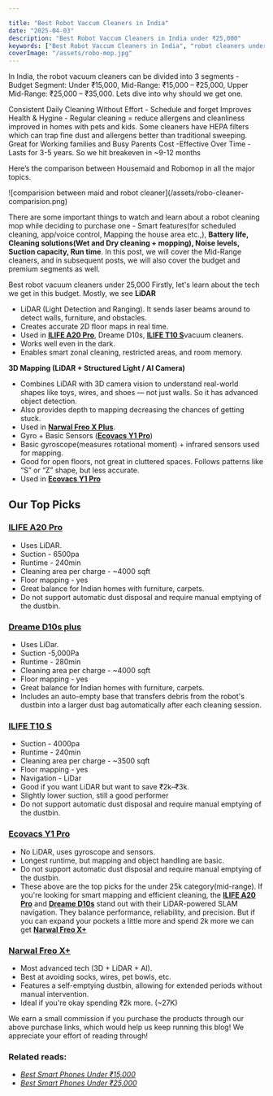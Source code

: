 ```yaml
---

title: "Best Robot Vaccum Cleaners in India"
date: "2025-04-03"
description: "Best Robot Vaccum Cleaners in India under ₹25,000"
keywords: ["Best Robot Vaccum Cleaners in India", "robot cleaners under 25k", "robot cleaners", "robot cleanng mops"]
coverImage: "/assets/robo-mop.jpg"
---
```


In India, the robot vacuum cleaners can be divided into 3 segments - Budget Segment: Under ₹15,000, Mid-Range: ₹15,000 – ₹25,000, Upper Mid-Range: ₹25,000 – ₹35,000. Lets dive into why should we get one. 

Consistent Daily Cleaning Without Effort - Schedule and forget
Improves Health & Hygine - Regular cleaning = reduce allergens and cleanliness improved in homes with pets and kids. Some cleaners have HEPA filters which can trap fine dust and allergens better than traditional sweeping.
Great for Working families and Busy Parents
Cost -Effective Over Time - Lasts for 3-5 years. So we hit breakeven in ~9-12 months

Here’s the comparison between Housemaid and Robomop in all the major topics.

<div className="blog-image">
  ![comparision between maid and robot cleaner](/assets/robo-cleaner-comparision.png)
</div>

There are some important things to watch and learn about a robot cleaning mop while deciding to purchase one - Smart features(for scheduled cleaning, app/voice control, Mapping the house area etc.,), **Battery life, Cleaning solutions(Wet and Dry cleaning + mopping), Noise levels, Suction capacity, Run time**. In this post, we will cover the  Mid-Range cleaners, and in subsequent posts, we will also cover the budget and premium segments as well. 

Best robot vacuum cleaners under 25,000
Firstly, let's learn about the tech we get in this budget. Mostly, we see 
**LiDAR**
- LiDAR (Light Detection and Ranging). It sends laser beams around to detect walls, furniture, and obstacles. 
- Creates accurate 2D floor maps in real time. 
- Used in <b><a href="https://amzn.to/43UAB2u" target="_blank">ILIFE A20 Pro</a></b>, Dreame D10s, <b><a href="ILIFE T10 S" target="_blank">ILIFE T10 S</a></b>vacuum cleaners.
- Works well even in the dark.
- Enables smart zonal cleaning, restricted areas, and room memory.

**3D Mapping (LiDAR + Structured Light / AI Camera)**
- Combines LiDAR with 3D camera vision to understand real-world shapes like toys, wires, and shoes — not just walls. So it has advanced object detection.
- Also provides depth to mapping decreasing the chances of getting stuck.
- Used in <b><a href="https://amzn.to/3E7iHz6" target="_blank">Narwal Freo X Plus</a></b>.
- Gyro + Basic Sensors (<b><a href="https://amzn.to/4imEUah" target="_blank">Ecovacs Y1 Pro</a></b>)
- Basic gyroscope(measures rotational moment) + infrared sensors used for mapping.
- Good for open floors, not great in cluttered spaces. Follows patterns like “S” or “Z” shape, but less accurate.
- Used in <b><a href="https://amzn.to/4imEUah" target="_blank">Ecovacs Y1 Pro</a></b>

## Our Top Picks
### <a href="https://amzn.to/43UAB2u" target="_blank">ILIFE A20 Pro</a>
- Uses LiDAR.
- Suction - 6500pa
- Runtime - 240min
- Cleaning area per charge - ~4000 sqft
- Floor mapping - yes
- Great balance for Indian homes with furniture, carpets.
- Do not support automatic dust disposal and require manual emptying of the dustbin.

### <a href="https://amzn.to/3Ri4lPb" target="_blank">Dreame D10s plus</a>
- Uses LiDar.
- Suction -5,000Pa
- Runtime - 280min
- Cleaning area per charge - ~4000 sqft
- Floor mapping - yes
- Great balance for Indian homes with furniture, carpets.
- Includes an auto-empty base that transfers debris from the robot's dustbin into a larger dust bag automatically after each cleaning session.

### <a href="ILIFE T10 S" target="_blank">ILIFE T10 S</a>
- Suction - 4000pa
- Runtime - 240min
- Cleaning area per charge - ~3500 sqft
- Floor mapping - yes
- Navigation - LiDar
- Good if you want LiDAR but want to save ₹2k–₹3k.
- Slightly lower suction, still a good performer
- Do not support automatic dust disposal and require manual emptying of the dustbin.

### <a href="https://amzn.to/4imEUah" target="_blank">Ecovacs Y1 Pro</a>
- No LiDAR, uses gyroscope and sensors.
- Longest runtime, but mapping and object handling are basic.
- Do not support automatic dust disposal and require manual emptying of the dustbin.
- These above are the top picks for the under 25k category(mid-range). If you're looking for smart mapping and efficient cleaning, the <b><a href="https://amzn.to/43UAB2u" target="_blank">ILIFE A20 Pro</a></b> and <b><a href="https://amzn.to/3Ri4lPb" target="_blank">Dreame D10s</a></b> stand out with their LiDAR-powered SLAM navigation. They balance performance, reliability, and precision. But if you can expand your pockets a little more and spend 2k more we can get <b><a href="https://amzn.to/3E7iHz6" target="_blank">Narwal Freo X+</a></b>

### <a href="https://amzn.to/3E7iHz6" target="_blank">Narwal Freo X+</a>
- Most advanced tech (3D + LiDAR + AI).
- Best at avoiding socks, wires, pet bowls, etc.
- Features a self-emptying dustbin, allowing for extended periods without manual intervention.
- Ideal if you're okay spending ₹2k more. (~27K)

<div style={{fontSize: '10px', fontStyle: 'italic'}}>We earn a small commission if you purchase the products through our above purchase links, which would help us keep running this blog! We appreciate your effort of reading through!</div> 


### Related reads:
- <em><a href="/category/tech-gadgets/best-smart-phones-under-15000"
      >Best Smart Phones Under ₹15,000</a></em>
- <em><a href="/category/tech-gadgets/best-smartphones-under-25000"
      >Best Smart Phones Under ₹25,000</a></em>